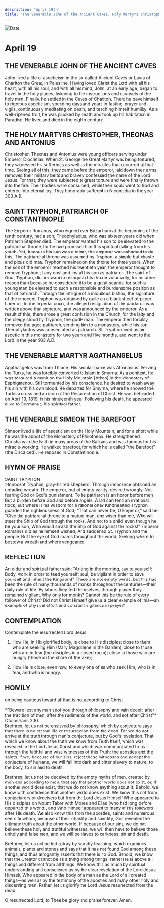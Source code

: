 ```yaml
---
description: 'April 19th'
title: 'The Venerable John of the Ancient Caves, Holy Martyrs Christopher, Theonas, and Antonius, St. Tryphon, Patriarch of Constantinople, Venerable Martyr Agathangelus, Venerable Simeon the Barefoot'
---
```


<CustomPaginator />
<RunningHead />

<Image src="/title-imprint.png" height={68} width={50} alt="Date" className="title-imprint"/>

# <div id="date">April <Image className="four-dot" src="/four-dot.png" height={15} width={15} alt="" />19</div>

## THE VENERABLE JOHN OF THE ANCIENT CAVES

John lived a life of asceticism in the so-called Ancient Caves or Lavra of Chariton the Great, in Palestine. Having loved Christ the Lord with all his heart, with all his soul, and with all his mind, John, at an early age, began to travel to the holy places, listening to the instructions and counsels of the holy men. Finally, he settled in the Caves of Chariton. There he gave himself to rigorous asceticism, spending days and years in fasting, prayer and vigils, continuously meditating on death, and teaching himself humility. As a well-ripened fruit, he was plucked by death and took up his habitation in Paradise. He lived and died in the eighth century.

## THE HOLY MARTYRS CHRISTOPHER, THEONAS AND ANTONIUS

Christopher, Theonas and Antonius were young officers serving under Emperor Diocletian. When St. George the Great Martyr was being tortured, they witnessed his sufferings as well as the miracles that occurred at that time. Seeing all of this, they came before the emperor, laid down their arms, removed their military belts and bravely confessed the name of the Lord Jesus. For that, they were subjected to great torture and were finally thrown into the fire. Their bodies were consumed, while their souls went to God and entered into eternal joy. They honorably suffered in Nicomedia in the year 303 A.D.

## SAINT TRYPHON, PATRIARCH OF CONSTANTINOPLE

The Emperor Romanus, who reigned over Byzantium at the beginning of the tenth century, had a son, Theophylactus, who was sixteen years old when Patriarch Stephen died. The emperor wanted his son to be elevated to the patriarchal throne, for he had promised him this spiritual calling from his youth. Yet, because his son was a minor, the emperor was ashamed to do this. The patriarchal throne was assumed by Tryphon, a simple but chaste and pious old man. Tryphon remained on the throne for three years. When the son of the emperor reached his twentieth year, the emperor thought to remove Tryphon at any cost and install his son as patriarch. The saint of God, Tryphon, did not want to relinquish his throne voluntarily, for no other reason than because he considered it to be a great scandal for such a young man be elevated to such a responsible and burdensome position as that of patriarch. Through the intrigue of a iniquitous bishop, the signature of the innocent Tryphon was obtained by guile on a blank sheet of paper. Later on, in the imperial court, the alleged resignation of the patriarch was written above that signature, and was announced by the emperor. As a result of this, there arose a great confusion in the Church, for the laity and the clergy stood by Tryphon, the godly man. The emperor then forcibly removed the aged patriarch, sending him to a monastery, while his son Theophylactus was consecrated as patriarch. St. Tryphon lived as an ascetic in this monastery for two years and five months, and went to the Lord in the year 933 A.D.

## THE VENERABLE MARTYR AGATHANGELUS

Agathangelus was from Thrace. His secular name was Athanasius. Serving the Turks, he was forcibly converted to Islam in Smyrna. As a penitent, he was tonsured a monk on the Holy Mountain [Athos] in the Monastery of Esphigmenou. Still tormented by his conscience, he desired to wash away his sin with his own blood. He departed for Smyrna, where he showed the Turks a cross and an icon of the Resurrection of Christ. He was beheaded on April 19, 1819, in his nineteenth year. Following his death, he appeared alive to Germanus, his spiritual father.

## THE VENERABLE SIMEON THE BAREFOOT

Simeon lived a life of asceticism on the Holy Mountain, and for a short while he was the abbot of the Monastery of Philotheou. He strengthened Christians in the Faith in many areas of the Balkans and was famous for his miracle-working. He walked barefoot, for which he is called "the Barefoot" (the Discalced). He reposed in Constantinople.


## HYMN OF PRAISE
<div style={{textAlign:'center', color:'crimson', fontWeight:'bold'}}>
SAINT TRYPHON
</div>
>Innocent Tryphon, gray-haired shepherd,  
Through innocence obtained an unfading wreath.  
The emperor, out of empty vanity, desired wrongly,  
Not fearing God or God's punishment.  
To be patriarch is an honor before men  
But a burden before God and before angels.  
A lad can tend an irrational flock,  
But where is his wisdom for a rational one?  
Kindhearted Tryphon guarded the righteousness of God;  
“That can never be, O Emperor," said he.  
“Give the patriarchal throne to a mature man, one wiser than me,  
Who will steer the Ship of God through the rocks,  
And not to a child, even though he be your son,  
Who would smash the Ship of God against the rocks!"  
Emperor Romanus did as he himself wished,  
And saddened St. Tryphon and the people.  
But the eye of God roams throughout the world,  
Seeking where to bestow a wreath and where vengeance.  


## REFLECTION

An elder and spiritual father said: "Arising in the morning, say to yourself: Body, work in order to feed yourself; soul, be vigilant in order to save yourself and inherit the Kingdom!" These are not empty words, but this has been the rule of many thousands of monks throughout the centuries—their daily rule of life. By labors they fed themselves; through prayer they remained vigilant. Why only for monks? Cannot this be the rule of every follower of Christ? Did not Christ Himself give us a clear example of this—an example of physical effort and constant vigilance in prayer?


## CONTEMPLATION

Contemplate the resurrected Lord Jesus:

1. How He, in His glorified body, is close to His disciples; close to them who are seeking Him (Mary Magdalene in the Garden); close to those who are in fear (the disciples in a closed room); close to those who are hungry (those on the shore of the lake);

2. How He is close, even now, to every one of us who seek Him, who is in fear, and who is hungry.


## HOMILY
<div style={{textAlign:'center', color:'crimson', fontWeight:'bold'}}>
on being cautious toward all that is not according to Christ
</div><br />
<div style={{textAlign:'right'}}>
*"Beware lest any man spoil you through philosophy and vain deceit, after the tradition of men, after the rudiments of the world, and not after Christ"* (Colossians 2:8).
</div>
Brethren, let us not be enslaved by philosophy, which by conjecture says that there is no eternal life or resurrection from the dead. For we do not arrive at the truth through man's conjecture, but by God's revelation. That which we know about the truth we know from Truth Itself, which was revealed in the Lord Jesus Christ and which was communicated to us through the faithful and wise witnesses of this Truth: the apostles and the saints. If we, because of our sins, reject these witnesses and accept the conjecture of humans, we will fall into dark and bitter slavery to nature, to the body, to sin and to death.

Brethren, let us not be deceived by the empty myths of men, created by men and according to men, that say that another world does not exist, or, if another world does exist, that we do not know anything about it. Behold, we know with confidence that another world does exist. We know this not from conjecturers or deceivers but from the Lord Jesus Himself Who appeared to His disciples on Mount Tabor with Moses and Elias (who had long before departed this world), and Who Himself appeared to many of His followers after His death. We also know this from the apostles, saints and numerous seers to whom, because of their chastity and sanctity, God revealed the ultimate truth about the other world. If, because of our sins, we do not believe these holy and truthful witnesses, we will then have to believe those unholy and false men, and we will be slaves to darkness, sin and death.

Brethren, let us not be led astray by worldly teaching, which examines animals, plants and stones and says that it has not found God among these things, and thus arrogantly asserts that there is no God. Behold, we know that the Creator cannot be as a thing among things; rather He is above all things and different from all things. We know this as much by spiritual understanding and conscience as by the clear revelation of the Lord Jesus Himself, Who appeared in the body of a man as the Lord of all created things—as well as by the testimony of the apostles and many other holy and discerning men. Rather, let us glorify the Lord Jesus resurrected from the dead.

O resurrected Lord, to Thee be glory and praise forever. Amen.

